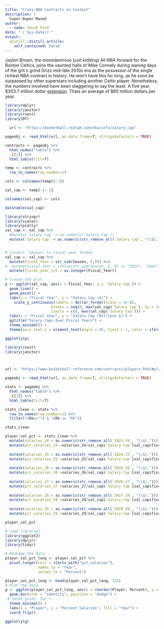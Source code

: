 ```yaml
---
title: "Crazy NBA Contracts in Context"
description: |
  Super-Duper-Maxed
author:
  - name: Jacob Ford
date: "`r Sys.Date()`"
output:
  distill::distill_article:
    self_contained: false
---
```


Jaylen Brown, the monodextrous (just kidding) All NBA forward for the Boston Celtics, joins the vaunted halls of Mike Connely during waning days of the grit n grind Grizz mid-late 2010s era as the possessor of the single richest NBA contract in history. He won't have this for long, as he soon be surpassed by other superstars including another Celtic player. Nonetheless, the numbers involved have been staggering to say the least. A five year, $303.7 million dollar [extension](https://www.espn.com/nba/story/_/id/38067889/jaylen-brown-celtics-agree-record-5-year-304m-supermax-extension). Thats an average of $60 million dollars per year.  


```r
library(dplyr)
library(janitor)
library(rvest)
library(DT)

  url <- "https://basketball.realgm.com/nba/info/salary_cap"

pageobj <- read_html(url, as.data.frame=T, stringsAsFactors = TRUE) 

contracts <- pageobj %>%  
  html_nodes("table") %>% 
  .[[1]] %>% 
  html_table(fill=T) 

temp <- contracts %>%
  row_to_names(row_number=1) 

cols <- colnames(temp[0:7])

sal_cap <- temp[-1:-2]

colnames(sal_cap) <- cols

datatable(sal_cap)
```


```r
library(stringr)
library(scales)
library(plotly)
sal_cap <- sal_cap %>%
  #mutate(`Salary Cap` = as.numeric(`Salary Cap`))
  mutate(`Salary Cap` = as.numeric(str_remove_all(`Salary Cap`, "\\$|,")))


# Convert 'Season' to fiscal year format
sal_cap <- sal_cap %>%
  mutate(Fiscal_Year = str_sub(Season, 6,9)) %>%
#  mutate(Fiscal_Year = ifelse(str_sub(Season, 6, 9) == "2024", "2024", str_sub(Season, 1, 4))) %>%
  mutate(fiscal_year_int = as.integer(Fiscal_Year))

# Create the plot
p <- ggplot(sal_cap, aes(x = Fiscal_Year, y = `Salary Cap`)) +
  geom_line() +
  geom_point() +
  labs(x = "Fiscal Year", y = "Salary Cap ($)") +
    scale_y_continuous(labels = dollar_format(scale = 1e-6), 
                     breaks = seq(0, max(sal_cap$`Salary Cap`), by = 10000000),
                     limits = c(0, max(sal_cap$`Salary Cap`))) +
  labs(x = "Fiscal Year", y = "Salary Cap (Millions $)") +
  ggtitle("Salary Caps Over Fiscal Years") +
  theme_minimal() +
  theme(axis.text.x = element_text(angle = 45, hjust = 1, color = ifelse(sal_cap$fiscal_year_int > 1995, "black", "red")))

ggplotly(p)

```




```r
library(rvest)
library(janitor)



url <- "https://www.basketball-reference.com/contracts/players.html#player-contracts"

pageobj <- read_html(url, as.data.frame=T, stringsAsFactors = TRUE) 

stats <- pageobj %>%  
  html_nodes("table") %>% 
  .[[1]] %>% 
  html_table(fill=T) 

stats_clean <- stats %>%
  row_to_names(row_number=1) %>%
  filter(!(Rk=="") & !(Rk == "Rk"))

stats_clean


```



```r


player_sal_pct <- stats_clean %>%
  mutate(salaries_24 = as.numeric(str_remove_all(`2023-24`, "\\$|,"))) %>%
  mutate(pct_salaries_24 =salaries_24/sal_cap$`Salary Cap`[sal_cap$fiscal_year_int==2024] )  %>%
  
  mutate(salaries_25 = as.numeric(str_remove_all(`2024-25`, "\\$|,"))) %>%
  mutate(pct_salaries_25 =salaries_25/sal_cap$`Salary Cap`[sal_cap$fiscal_year_int==2025] ) %>%
  
  mutate(salaries_26 = as.numeric(str_remove_all(`2025-26`, "\\$|,"))) %>%
  mutate(pct_salaries_26 =salaries_26/sal_cap$`Salary Cap`[sal_cap$fiscal_year_int==2026] ) %>%
  
  mutate(salaries_27 = as.numeric(str_remove_all(`2026-27`, "\\$|,"))) %>%
  mutate(pct_salaries_27 =salaries_27/sal_cap$`Salary Cap`[sal_cap$fiscal_year_int==2027] ) %>%
  
  mutate(salaries_28 = as.numeric(str_remove_all(`2027-28`, "\\$|,"))) %>%
  mutate(pct_salaries_28 =salaries_28/sal_cap$`Salary Cap`[sal_cap$fiscal_year_int==2028] ) %>%
  
  mutate(salaries_29 = as.numeric(str_remove_all(`2028-29`, "\\$|,"))) %>%
  mutate(pct_salaries_29 =salaries_29/sal_cap$`Salary Cap`[sal_cap$fiscal_year_int==2029] ) 

player_sal_pct
```




```r
# Load libraries
library(ggplot2)
library(dplyr)
library(tidyr)

# Reshape the data
player_sal_pct_long <- player_sal_pct %>%
  pivot_longer(cols = starts_with("pct_salaries"), 
               names_to = "Year",
               values_to = "Percent")

player_sal_pct_long <- head(player_sal_pct_long, 125)
# Plot the data
g <- ggplot(player_sal_pct_long, aes(x = reorder(Player, Percent), y = Percent, fill = Year)) +
  geom_bar(stat = "identity", position = "dodge") +
 # facet_grid(~ Tm) +
  theme_minimal() +
  labs(x = "Player", y = "Percent Salaries", fill = "Year") +
  coord_flip()

ggplotly(g)

```










